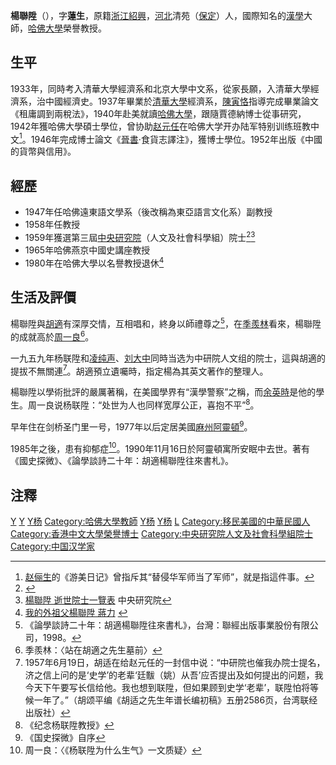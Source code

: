 {{Infobox_Person
|name = 楊聯陞<br>Yang Lien Sheng
|image= 楊聯陞.jpg|
|date of birth =  1914年7月26日
|place of birth = {{ROC-1912|河北省}}[[保定縣|保定縣]]
|date of death = 1990年11月16日
|place of death = {{USA}}[[馬薩諸塞州|馬薩諸塞州]][[阿灵顿_(马萨诸塞州)|阿靈頓]]
|nationality = {{USA}}
|educate =
* [[中国|中国]][[清華大學|清華大學]][[經濟學|經濟學]][[學士|學士學位]]<br><span style="color: blue;">（1937年）</span>
* [[美國|美國]][[哈佛大學|哈佛大學]][[历史學|历史學]][[碩士|碩士學位]]<br><span style="color: blue;">（1942年）</span>
* [[美國|美國]][[哈佛大學|哈佛大學]][[历史學|历史學]][[博士|博士學位]]，論文為《晉書·食貨志譯注》<br><span style="color: blue;">（1946年）</span>
|past  = 
* [[美國|美國]][[哈佛大學|哈佛大學]]遠東語文學系（後改稱為東亞語言文化系）副教授<br><span style="color: blue;">（1947年—1958年）</span>
* [[美國|美國]][[哈佛大學|哈佛大學]]遠東語文學系正教授<br><span style="color: blue;">（1958年—1980年）</span>
* 當選[[中央研究院院士|中央研究院院士]]<br><span style="color: blue;">（1959年）</span>
* [[美國|美國]][[哈佛大學|哈佛大學]]燕京[[中國歷史|中國歷史]][[講座教授|講座教授]]<br><span style="color: blue;">（1965年—1980年）</span>
* [[美國|美國]][[哈佛大學|哈佛大學]]名譽教授<br><span style="color: blue;">（1980年—1990年）</span>
|occupation = [[漢學家|漢學家]]
}}

'''楊聯陞'''（{{bd|1914年|7月26日|1990年|11月16日}}），字'''蓮生'''，原籍[[浙江|浙江]][[紹興|紹興]]，[[河北|河北]]清苑（[[保定|保定]]）人，國際知名的[[漢學|漢學]]大師，[[哈佛大學|哈佛大學]]榮譽教授。

==生平==
1933年，同時考入清華大學經濟系和北京大學中文系，從家長願，入清華大學經濟系，治中國經濟史。1937年畢業於[[清華大學|清華大學]]經濟系，[[陳寅恪|陳寅恪]]指導完成畢業論文《租庸調到兩稅法》，1940年赴美就讀[[哈佛大學|哈佛大學]]，跟隨賈德納博士從事研究，1942年獲哈佛大學碩士學位，曾协助[[赵元任|赵元任]]在哈佛大学开办陆军特别训练班教中文<ref>[[赵俪生|赵俪生]]的《游美日记》曾指斥其“替侵华军师当了军师”，就是指這件事。</ref>。1946年完成博士論文《[[晉書|晉書]]·食貨志譯注》，獲博士學位。1952年出版《中國的貨幣與信用》。

==經歷==
*1947年任哈佛遠東語文學系（後改稱為東亞語言文化系）副教授
*1958年任教授
*1959年獲選第三屆[[中央研究院|中央研究院]]（人文及社會科學組）院士<ref>{{Cite web |url=http://www.douban.com/group/topic/15186789/ |title=周一良: 哈佛大學中國留學生的「三傑」—— 楊聯陞 |access-date=2011-08-20 |archive-date=2019-12-05 |archive-url=https://web.archive.org/web/20191205062055/https://www.douban.com/group/topic/15186789/ |dead-url=no }}</ref><ref>[https://academicians.sinica.edu.tw/index.php?func=1-D 楊聯陞 逝世院士一覽表] {{Wayback|url=https://academicians.sinica.edu.tw/index.php?func=1-D |date=20161102125806 }} 中央研究院</ref>
*1965年哈佛燕京中國史講座教授
*1980年在哈佛大學以名譽教授退休<ref>[http://big5.chinaqw.cn:89/zgqj/qkjc_hnyhw/200807/11/123210.shtml 我的外祖父楊聯陞 蔣力] {{webarchive|url=https://web.archive.org/web/20150101025351/http://big5.chinaqw.cn:89/zgqj/qkjc_hnyhw/200807/11/123210.shtml |date=2015-01-01 }}</ref>

==生活及評價==
楊聯陞與[[胡適|胡適]]有深厚交情，互相唱和，終身以師禮尊之<ref>《論學談詩二十年：胡適楊聯陞往來書札》，台灣：聯經出版事業股份有限公司，1998。</ref>，在[[季羨林|季羨林]]看來，楊聯陞的成就高於[[周一良|周一良]]<ref>季羨林：〈站在胡適之先生墓前〉</ref>。

一九五九年杨联陞和[[凌纯声|凌纯声]]、[[刘大中|刘大中]]同時当选为中研院人文组的院士，這與胡適的提拔不無關連<ref>1957年6月19日，胡适在给赵元任的一封信中说：“中研院也催我办院士提名，济之信上问的是‘史学’的老辈‘廷黻（姚）从吾’应否提出及如何提出的问题，我今天下午要写长信给他。我也想到联陞，但如果顾到史学‘老辈’，联陞怕将等候一年了。”（胡颂平编《胡适之先生年谱长编初稿》五册2586页，台湾联经出版社）</ref>。胡適預立遺囑時，指定楊為其英文著作的整理人。

楊聯陞以學術批評的嚴厲著稱，在美國學界有“漢學警察”之稱，而[[余英時|余英時]]是他的學生。周一良说杨联陞：“处世为人也同样宽厚公正，喜抱不平”<ref>《纪念杨联陞教授》</ref>。

早年住在剑桥圣门里一号，1977年以后定居美國[[麻薩諸塞州|麻州]][[阿靈頓縣|阿靈頓]]<ref>《国史探微》自序</ref>。

1985年之後，患有抑郁症<ref>周一良：〈《杨联陞为什么生气》一文质疑〉</ref>。1990年11月16日於阿靈頓寓所安眠中去世。著有《國史探微》、《論學談詩二十年：胡適楊聯陞往來書札》。

==注釋==
{{reflist|2}}

{{中央研究院第三届院士}}
{{Authority control}}

{{DEFAULTSORT:Yang, Lien-sheng}}
[[Category:美國漢學家|Y]]
[[Category:國立清華大學校友|Y]]
[[Category:哈佛大学校友|Y杨]]
[[Category:哈佛大學教師|Category:哈佛大學教師]]
[[Category:绍兴人|Y杨]]
[[Category:保定人|Y杨]]
[[Category:杨姓|L]]
[[Category:移民美國的中華民國人|Category:移民美國的中華民國人]]
[[Category:香港中文大學榮譽博士|Category:香港中文大學榮譽博士]]
[[Category:中央研究院人文及社會科學組院士|Category:中央研究院人文及社會科學組院士]]
[[Category:中国汉学家|Category:中国汉学家]]